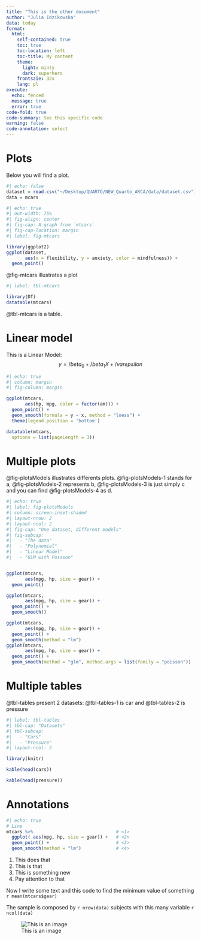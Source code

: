 ```yaml
---
title: "This is the other document"
author: "Julia Idzikowska"
data: today 
format:
  html:
    self-contained: true
    toc: true
    toc-location: left
    toc-title: My content
    theme:
      light: minty
      dark: superhero
    frontszie: 32x
    lang: pl
execute: 
  echo: fenced
  message: true
  error: true
code-fold: true
code-summary: See this specific code
warning: false 
code-annotation: select
---
```


# Plots

Below you will find a plot.

```r
#| echo: false
dataset = read.csv("~/Desktop/QUARTO/NEW_Quarto_ARCA/data/dataset.csv")
data = mcars
```


```r
#| echo: true 
#| out-width: 75%
#| fig-align: center
#| fig-cap: A graph from `mtcars`
#| fig-cap-location: margin
#| label: fig-mtcars

library(ggplot2)
ggplot(dataset, 
       aes(x = flexibility, y = anxiety, color = mindfulness)) +
  geom_point()

```

@fig-mtcars illustrates a plot


```r
#| label: tbl-mtcars

library(DT)
datatable(mtcars)
```

@tbl-mtcars is a table.

# Linear model
This is a Linear Model:
$$y = /beta_0 +/beta_1 X + /varepsilon$$


```r
#| echo: true 
#| column: margin
#| fig-column: margin

ggplot(mtcars, 
       aes(hp, mpg, color = factor(am))) +
  geom_point() +
  geom_smooth(formula = y ~ x, method = "loess") +
  theme(legend.position = 'bottom')

datatable(mtcars,
  options = list(pageLength = 3))

```

# Multiple plots

@fig-plotsModels illustrates differents plots. @fig-plotsModels-1 stands for a, @fig-plotsModels-2 represents b, @fig-plotsModels-3 is just simply c and you can find @fig-plotsModels-4 as d. 

```r
#| echo: true 
#| label: fig-plotsModels
#| column: screen-inset-shaded
#| layout-nrow: 2
#| layout-ncol: 2
#| fig-cap: "One dataset, different models" 
#| fig-subcap:
#|   - "The data"
#|   - "Polynomial"
#|   - "Linear Model"
#|   - "GLM with Poisson" 


ggplot(mtcars,
       aes(mpg, hp, size = gear)) +
  geom_point()

ggplot(mtcars,
       aes(mpg, hp, size = gear)) +
  geom_point() + 
  geom_smooth()

ggplot(mtcars,
       aes(mpg, hp, size = gear)) +
  geom_point() + 
  geom_smooth(method = "lm")
ggplot(mtcars,
       aes(mpg, hp, size = gear)) +
  geom_point() + 
  geom_smooth(method = "glm", method.args = list(family = "poisson"))

```

# Multiple tables 

@tbl-tables present 2 datasets: @tbl-tables-1 is car and @tbl-tables-2 is pressure

```r
#| label: tbl-tables
#| tbl-cap: "Datasets"
#| tbl-subcap: 
#|   - "Cars"
#|   - "Pressure"
#| layout-ncol: 2

library(knitr)

kable(head(cars))

kable(head(pressure))
```

# Annotations 

```r
#| echo: true
# Line 
mtcars %>%                               # <1>
  ggplot( aes(mpg, hp, size = gear)) +   # <2>
  geom_point() +                         # <3>    
  geom_smooth(method = "lm")             # <4>

```

1. This does that 
2. This is that 
3. This is something new
4. Pay attention to that

Now I write some text and this code to find the minimum value of something `r mean(mtcars$gear)`

The sample is composed by `r nrow(data)` subjects with this many variable `r ncol(data)`



![This is an image]()

